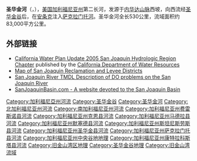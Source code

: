 {{noteTA|
1=zh-hans:萨克拉门托;zh-hk:薩克拉門托;zh-tw:沙加缅度;
}}
{{Infobox river
| name               = San Joaquin River
| name_native        = {{lang-es|Río San Joaquín}}
| name_native_lang   = 
| name_other         = 
| name_etymology     = c. 1805-1808 by [[Gabriel_Moraga|Gabriel Moraga]] for [[Joachim|Saint Joachim]], father of [[Mary,_the_mother_of_Jesus|Mary, the mother of Jesus]]
<!---------------------- IMAGE & MAP -->
| image              = San Joaquin River at Vernalis.jpg
| image_caption      = [[弗納里斯_(加利福尼亞州)|弗納里斯]]附近的圣华金河
| image_size         = 300
| map                = San Joaquin River watershed.png
| map_size           = 300
| map_caption        = 圣华金河流域图
| pushpin_map        = 
| pushpin_map_size   = 
| pushpin_map_caption= 
<!---------------------- LOCATION -->
| subdivision_type1  = 国家
| subdivision_name1  = {{flag|United States}}
| subdivision_type2  = 州
| subdivision_name2  = {{flag|California}}
| subdivision_type3  = 
| subdivision_name3  = 
| subdivision_type4  = 
| subdivision_name4  = 
| subdivision_type5  = 城市
| subdivision_name5  = [[弗雷斯诺|弗雷斯诺]]、[[莫德斯托_(加利福尼亚州)|莫德斯托]]、[[斯托克顿_(加利福尼亚州)|斯托克顿]]
<!---------------------- PHYSICAL CHARACTERISTICS -->
| length             = {{convert|366|mi|km|abbr=on}}<ref name="ACME"/> 
| width_min          = 
| width_avg          = 
| width_max          = 
| depth_min          = 
| depth_avg          = 
| depth_max          = 
| discharge1_location= [[聖華金縣|聖華金縣]][[弗納里斯_(加利福尼亞州)|弗納里斯]]，距离河口{{convert|78|mi|abbr=on}}<ref name="RONA555">Benke and Cushing, p. 555</ref>
| discharge1_min     = {{convert|30|cuft/s|m3/s|abbr=on}}
| discharge1_avg     = {{convert|5110|cuft/s|m3/s|abbr=on}}<ref name="RONA555">Benke and Cushing, p. 555</ref>
| discharge1_max     = {{convert|325000|cuft/s|m3/s|abbr=on}}<ref name="DOE37">''Biennial report of the Department of Engineering of the State of California'', p.37</ref>
<!---------------------- BASIN FEATURES -->
| source1            = [[Thousand_Island_Lake|Thousand Island Lake]]
| source1_location   = [[內華達山脈_(美國)|内华达山脉]][[Ansel_Adams_Wilderness|Ansel Adams Wilderness]]
| source1_coordinates= {{coord|37|43|56|N|119|10|34|W|display=inline}}<ref name=midForkGNIS>{{cite gnis|id=263536|name=Middle Fork San Joaquin River|entrydate=1981-01-19|accessdate=2011-06-11}}</ref>
| source1_elevation  = {{convert|9839|ft|abbr=on}}
| mouth              = [[萨克拉门托河|萨克拉门托河]][[Suisun_Bay|Suisun Bay]]
| mouth_location     = [[康特拉科斯塔县|康特拉科斯塔县]]/[[索拉诺县|索拉诺县]][[安條克_(加利福尼亞州)|安条克]]
| mouth_coordinates  = {{coord|38|04|00|N|121|51|04|W|display=inline,title}}<ref name="GNIS">{{cite gnis|id=273488|name=San Joaquin River|entrydate=1981-01-19|accessdate=2011-03-18}}</ref>
| mouth_elevation    = {{convert|0|ft|abbr=on}}
| progression        = 
| river_system       = 
| basin_size         = {{convert|15600|sqmi|abbr=on}}<ref name="USGS">{{cite web |title=Boundary Descriptions and Names of Regions, Subregions, Accounting Units and Cataloging Units |url=http://water.usgs.gov/GIS/huc_name.html |publisher=U.S. Geological Survey |accessdate=2011-03-18 |archive-date=2012-04-27 |archive-url=https://web.archive.org/web/20120427215107/http://water.usgs.gov/GIS/huc_name.html |dead-url=no }}</ref>
| tributaries_left   = 
| tributaries_right  = [[弗雷斯诺河|弗雷斯诺河]]、[[美熹德河|美熹德河]]、[[图奥勒米河|图奥勒米河]]、[[斯坦尼斯劳斯河|斯坦尼斯劳斯河]]、[[莫凯勒米河|莫凯勒米河]]
| custom_label       = 
| custom_data        = 
| extra              = 
}}
'''圣华金河'''（{{lang-en|San Joaquin River}}，{{lang-es|Río San Joaquín}}），[[美国|美国]][[加利福尼亚州|加利福尼亚州]]第二长河，发源于[[內華達山脈_(美國)|内华达山脉]]西坡，向西流经[[圣华金谷|圣华金谷]]后，在[[安條克_(加利福尼亞州)|安条克]]注入[[萨克拉门托河|萨克拉门托河]]。圣华金河全长530公里，流域面积约83,000平方公里。

== 外部链接 ==
* [http://www.waterplan.water.ca.gov/docs/cwpu2005/vol3/v3ch07.pdf California Water Plan Update 2005 San Joaquin Hydrologic Region Chapter] {{Wayback|url=http://www.waterplan.water.ca.gov/docs/cwpu2005/vol3/v3ch07.pdf |date=20160303171643 }} published by the [[California_Department_of_Water_Resources|California Department of Water Resources]]
* [https://web.archive.org/web/20060829184908/http://www.dfm.water.ca.gov/pubs/map_sj_agencies.pdf Map of San Joaquin Reclamation and Levee Districts]
* [http://www.sjrdotmdl.org/concept_model/phys-chem_model/phys-chem_home.htm San Joaquin River TMDL Description of DO problems on the San Joaquin River] {{Wayback|url=http://www.sjrdotmdl.org/concept_model/phys-chem_model/phys-chem_home.htm |date=20200409085148 }}
* [http://www.sanjoaquinbasin.com/ SanJoaquinBasin.com - A website devoted to the San Joaquin Basin] {{Wayback|url=http://www.sanjoaquinbasin.com/ |date=20071213021008 }}


{{DEFAULTSORT:San Joaquin River}}
[[Category:加利福尼亞州河流|Category:加利福尼亞州河流]]
[[Category:圣华金谷|Category:圣华金谷]]
[[Category:圣华金河|Category:圣华金河]]
[[Category:北加利福尼亚州河流|Category:北加利福尼亚州河流]]
[[Category:南加利福尼亚州河流|Category:南加利福尼亚州河流]]
[[Category:加利福尼亚州费雷斯诺县河流|Category:加利福尼亚州费雷斯诺县河流]]
[[Category:加利福尼亚州克恩县河流|Category:加利福尼亚州克恩县河流]]
[[Category:加利福尼亚州马德拉县河流|Category:加利福尼亚州马德拉县河流]]
[[Category:加利福尼亚州默塞德县河流|Category:加利福尼亚州默塞德县河流]]
[[Category:加利福尼亚州斯坦尼斯劳斯县河流|Category:加利福尼亚州斯坦尼斯劳斯县河流]]
[[Category:加利福尼亚州圣华金县河流|Category:加利福尼亚州圣华金县河流]]
[[Category:加利福尼亚州萨克拉门托县河流|Category:加利福尼亚州萨克拉门托县河流]]
[[Category:加利福尼亚州中央谷地地理|Category:加利福尼亚州中央谷地地理]]
[[Category:加利福尼亚州康特拉科斯塔县河流|Category:加利福尼亚州康特拉科斯塔县河流]]
[[Category:旧金山湾区地理|Category:旧金山湾区地理]]
[[Category:圣华金谷地理|Category:圣华金谷地理]]
[[Category:旧金山湾流域|Category:旧金山湾流域]]